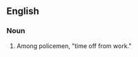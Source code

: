 {{also|fifty-six}}
==English==

===Noun===
{{en-noun|head=[[fifty]] [[six]]|-}}

# {{context|US|slang|lang=en}} Among policemen, "time off from work."